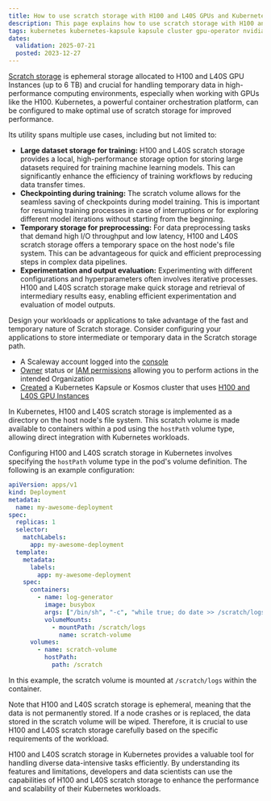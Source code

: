 ```yaml
---
title: How to use scratch storage with H100 and L40S GPUs and Kubernetes Kapsule
description: This page explains how to use scratch storage with H100 and L40S GPUs and Kubernetes Kapsule
tags: kubernetes kubernetes-kapsule kapsule cluster gpu-operator nvidia gpu scratch h100
dates:
  validation: 2025-07-21
  posted: 2023-12-27
---
```



[Scratch storage](/gpu/concepts/#scratch-storage) is ephemeral storage allocated to H100 and L40S GPU Instances (up to 6 TB) and crucial for handling temporary data in high-performance computing environments, especially when working with GPUs like the H100. Kubernetes, a powerful container orchestration platform, can be configured to make optimal use of scratch storage for improved performance.

Its utility spans multiple use cases, including but not limited to:

- **Large dataset storage for training:** H100 and L40S scratch storage provides a local, high-performance storage option for storing large datasets required for training machine learning models. This can significantly enhance the efficiency of training workflows by reducing data transfer times.
- **Checkpointing during training:** The scratch volume allows for the seamless saving of checkpoints during model training. This is important for resuming training processes in case of interruptions or for exploring different model iterations without starting from the beginning.
- **Temporary storage for preprocessing:** For data preprocessing tasks that demand high I/O throughput and low latency, H100 and L40S scratch storage offers a temporary space on the host node's file system. This can be advantageous for quick and efficient preprocessing steps in complex data pipelines.
- **Experimentation and output evaluation:** Experimenting with different configurations and hyperparameters often involves iterative processes. H100 and L40S scratch storage make quick storage and retrieval of intermediary results easy, enabling efficient experimentation and evaluation of model outputs.

Design your workloads or applications to take advantage of the fast and temporary nature of Scratch storage. Consider configuring your applications to store intermediate or temporary data in the Scratch storage path.

<Requirements />

- A Scaleway account logged into the [console](https://account.scaleway.com/?service=elements)
- [Owner](/iam/concepts/#owner) status or [IAM permissions](/iam/concepts/#permission) allowing you to perform actions in the intended Organization
- [Created](/kubernetes/how-to/create-cluster/) a Kubernetes Kapsule or Kosmos cluster that uses [H100 and L40S GPU Instances](https://www.scaleway.com/en/h100-pcie-try-it-now/)

In Kubernetes, H100 and L40S scratch storage is implemented as a directory on the host node's file system. This scratch volume is made available to containers within a pod using the `hostPath` volume type, allowing direct integration with Kubernetes workloads.

Configuring H100 and L40S scratch storage in Kubernetes involves specifying the `hostPath` volume type in the pod's volume definition. The following is an example configuration:

```yaml
apiVersion: apps/v1
kind: Deployment
metadata:
  name: my-awesome-deployment
spec:
  replicas: 1
  selector:
    matchLabels:
      app: my-awesome-deployment
  template:
    metadata:
      labels:
        app: my-awesome-deployment
    spec:
      containers:
        - name: log-generator
          image: busybox
          args: ["/bin/sh", "-c", "while true; do date >> /scratch/logs/test.log; sleep 10; done"]
          volumeMounts:
            - mountPath: /scratch/logs
              name: scratch-volume
      volumes:
        - name: scratch-volume
          hostPath:
            path: /scratch
```

In this example, the scratch volume is mounted at `/scratch/logs` within the container.

<Message type="important">
   Note that H100 and L40S scratch storage is ephemeral, meaning that the data is not permanently stored. If a node crashes or is replaced, the data stored in the scratch volume will be wiped. Therefore, it is crucial to use H100 and L40S scratch storage carefully based on the specific requirements of the workload.
</Message>

H100 and L40S scratch storage in Kubernetes provides a valuable tool for handling diverse data-intensive tasks efficiently. By understanding its features and limitations, developers and data scientists can use the capabilities of H100 and L40S scratch storage to enhance the performance and scalability of their Kubernetes workloads.